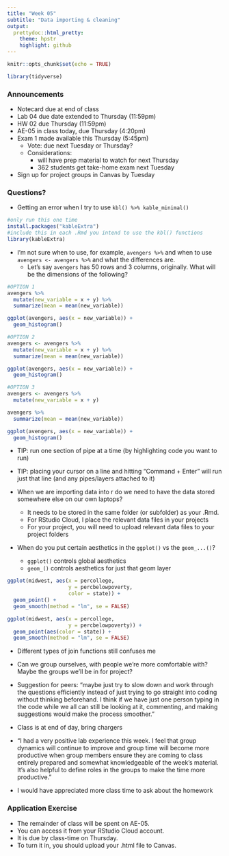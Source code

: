 ```yaml
---
title: "Week 05"
subtitle: "Data importing & cleaning"
output: 
  prettydoc::html_pretty:
    theme: hpstr
    highlight: github
---
```


```r
knitr::opts_chunk$set(echo = TRUE)
```

```r
library(tidyverse)
```


### Announcements

+ Notecard due at end of class
+ Lab 04 due date extended to Thursday (11:59pm)
+ HW 02 due Thursday (11:59pm)
+ AE-05 in class today, due Thursday (4:20pm)
+ Exam 1 made available this Thursday (5:45pm)
    + Vote: due next Tuesday or Thursday?
    + Considerations:
        + will have prep material to watch for next Thursday
        + 362 students get take-home exam next Tuesday
+ Sign up for project groups in Canvas by Tuesday


### Questions?

+ Getting an error when I try to use `kbl() %>% kable_minimal()`

```r
#only run this one time
install.packages("kableExtra")
#include this in each .Rmd you intend to use the kbl() functions
library(kableExtra)
```

+ I'm not sure when to use, for example, `avengers %>% ` and when to use `avengers <- avengers %>% ` and what the differences are.
    + Let's say `avengers` has 50 rows and 3 columns, originally. What will be the dimensions of the following? 

```r
#OPTION 1
avengers %>% 
  mutate(new_variable = x + y) %>% 
  summarize(mean = mean(new_variable))

ggplot(avengers, aes(x = new_variable)) +
  geom_histogram()

#OPTION 2
avengers <- avengers %>% 
  mutate(new_variable = x + y) %>% 
  summarize(mean = mean(new_variable))

ggplot(avengers, aes(x = new_variable)) +
  geom_histogram()

#OPTION 3
avengers <- avengers %>% 
  mutate(new_variable = x + y) 

avengers %>% 
  summarize(mean = mean(new_variable))

ggplot(avengers, aes(x = new_variable)) +
  geom_histogram()
```

+ TIP: run one section of pipe at a time (by highlighting code you want to run)

+ TIP: placing your cursor on a line and hitting "Command + Enter" will run just that line (and any pipes/layers attached to it)

+ When we are importing data into r do we need to have the data stored somewhere else on our own laptops?
    + It needs to be stored in the same folder (or subfolder) as your .Rmd.     
    + For RStudio Cloud, I place the relevant data files in your projects
    + For your project, you will need to upload relevant data files to your project folders

+ When do you put certain aesthetics in the `ggplot()` vs the `geom_...()`?

    + `ggplot()` controls global aesthetics 
    + `geom_()` controls aesthetics for just that geom layer

```r
ggplot(midwest, aes(x = percollege, 
                    y = percbelowpoverty, 
                    color = state)) +
  geom_point() +
  geom_smooth(method = "lm", se = FALSE)

ggplot(midwest, aes(x = percollege, 
                    y = percbelowpoverty)) +
  geom_point(aes(color = state)) +
  geom_smooth(method = "lm", se = FALSE)
```

+ Different types of join functions still confuses me


+ Can we group ourselves, with people we're more comfortable with? Maybe the groups we'll be in for project? 

+ Suggestion for peers: "maybe just try to slow down and work through the questions efficiently instead of just trying to go straight into coding without thinking beforehand. I think if we have just one person typing in the code while we all can still be looking at it, commenting, and making suggestions would make the process smoother."

+ Class is at end of day, bring chargers

+ "I had a very positive lab experience this week. I feel that group dynamics will continue to improve and group time will become more productive when group members ensure they are coming to class entirely prepared and somewhat knowledgeable of the week's material. It's also helpful to define roles in the groups to make the time more productive."

+ I would have appreciated more class time to ask about the homework



### Application Exercise

- The remainder of class will be spent on AE-05. 
- You can access it from your RStudio Cloud account. 
- It is due by class-time on Thursday. 
- To turn it in, you should upload your .html file to Canvas.